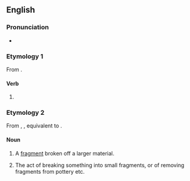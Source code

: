 {{also|Chipping}}
==English==

===Pronunciation===
* {{IPA|en|/ˈt͡ʃɪpɪŋ/}}

===Etymology 1===
From {{af|en|chip|-ing}}.

====Verb====
{{head|en|verb form}}

# {{present participle of|en|chip|nocat=1}}

===Etymology 2===
From {{inh|en|enm|chippyng}}, {{m|enm|chippynge}}, equivalent to {{af|en|chip|-ing}}.

====Noun====
{{en-noun|~}}

# {{lb|en|countable}} A [[fragment]] broken off a larger material.
# {{lb|en|uncountable}} The act of breaking something into small fragments, or of removing fragments from pottery etc.